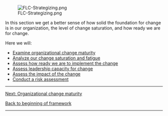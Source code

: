 [[File:FLC-Strategizing.png]]

In this section we get a better sense of how solid the foundation for change is in our organization, the level of change saturation, and how ready we are for change.

Here we will:

* [https://articles.alpha.canada.ca/framework-for-leading-change/capacity-readiness-and-impact/organizational-change-maturity/ Examine organizational change maturity]
* [https://articles.alpha.canada.ca/framework-for-leading-change/change-saturation-and-fatigue/ Analyze our change saturation and fatigue]
* [https://articles.alpha.canada.ca/framework-for-leading-change/assess-how-ready-we-are-to-implement-the-change/ Assess how ready we are to implement the change]
* [https://articles.alpha.canada.ca/framework-for-leading-change/assess-our-leaderships-capacity-for-change/ Assess leadership capacity for change]
* [https://articles.alpha.canada.ca/framework-for-leading-change/assessing-the-impact/ Assess the impact of the change]
* [https://articles.alpha.canada.ca/framework-for-leading-change/understanding-our-risks/ Conduct a risk assessment]


-----

[https://articles.alpha.canada.ca/framework-for-leading-change/capacity-readiness-and-impact/organizational-change-maturity/ Next: Organizational change maturity]

[https://articles.alpha.canada.ca/framework-for-leading-change/home/ Back to beginning of framework]


-----
